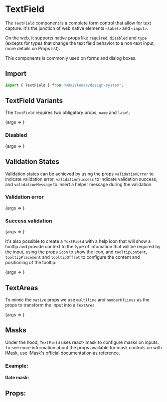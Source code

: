 
<Meta title="Forms/TextField" component={TextField} />

# TextField

The `TextField` component is a complete form control that allow for text capture. It's the junction of web native
elements `<label>` and `<input>`.

On the web, it supports native props like `required`, `disabled` and `type` (excepts for types that change the text
field behavior to a non-text input, more details on Props list).

This components is commonly used on forms and dialog boxes.

## Import

```jsx
import { TextField } from "@8sistemas/design-system";
```

## TextField Variants

The `TextField` requires two obligatory props, `name` and `label`:

<Canvas>
    <Story
        name="Regular TextField"
        args={{
            name: "inputName",
            label: "Input Label",
            placeholder: "Regular Value",
            onFocus: action("onFocus"),
            onChange: action("onChange"),
            onBlur: action("onBlur"),
        }}
    >
        {args => <TextField {...args} />}
    </Story>
</Canvas>

### Disabled

<Canvas>
    <Story
        name="Disabled TextField"
        args={{
            name: "inputName",
            label: "Input Label Disabled",
            disabled: true,
            placeholder: "Disabled value",
            onFocus: action("onFocus"),
            onChange: action("onChange"),
            onBlur: action("onBlur"),
        }}
    >
        {args => <TextField {...args} />}
    </Story>
</Canvas>

## Validation States

Validation states can be achieved by using the props `validationError` to indicate validation error, `validationSuccess`
to indicate validation success, and `validationMessage` to insert a helper message during the validation.

### Validation error

<Canvas>
    <Story
        name="Error TextField"
        args={{
            name: "inputName",
            label: "Input Label",
            value: "Wrong Input",
            validationError: true,
            validationMessage: "There seems to be something wrong with your input",
            onFocus: action("onFocus"),
            onChange: action("onChange"),
            onBlur: action("onBlur"),
        }}
    >
        {args => <TextField {...args} />}
    </Story>
</Canvas>

### Success validation

<Canvas>
    <Story
        name="Success TextField"
        args={{
            name: "inputName",
            label: "Input Label",
            value: "Right Input",
            icon: "success",
            validationSuccess: true,
            onFocus: action("onFocus"),
            onChange: action("onChange"),
            onBlur: action("onBlur"),
        }}
    >
        {args => <TextField {...args} />}
    </Story>
</Canvas>

It's also possible to create a `TextField` with a help icon that will show a tooltip and provide context to the type of
infomation that will be required by the input, using the props `icon` to show the icon, and `tooltipContent`,
`tooltipPlacement` and `tooltipOffset` to configure the content and positioning of the tooltip:

<Canvas>
    <Story
        name="Information TextField"
        args={{
            name: "inputName",
            label: "Input Label",
            placeholder: "Placeholder Information",
            icon: "info",
            tooltipContent:
                "Fill this field with your information, and this is a long text line so we can see it break, and break more, and even more, and even even more.",
            tooltipPlacement: "bottom-end",
            tooltipOffset: 0,
            onFocus: action("onFocus"),
            onChange: action("onChange"),
            onBlur: action("onBlur"),
        }}
    >
        {args => <TextField {...args} />}
    </Story>
</Canvas>

## TextAreas

To mimic the `native` props we use `multiline` and `numberOfLines` as the props to transform the input into a `TextArea`

<Canvas>
    <Story
        name="TextArea TextField"
        args={{
            name: "inputName",
            label: "Input Label",
            placeholder: "Regular Value",
            multiline: true,
            numberOfLines: 4,
            onFocus: action("onFocus"),
            onChange: action("onChange"),
            onBlur: action("onBlur"),
        }}
    >
        {args => <TextField {...args} />}
    </Story>
</Canvas>

## Masks

Under the hood, `TextField` uses react-imask to configure masks on inputs. To see more information about the props
available for mask controls on with IMask, use IMask's [official documentation](https://imask.js.org/) as reference.

### Example:

#### Date mask:

<Canvas>
    <Story name="Date Masked TextField">
        <TextField
            name="date"
            placeholder="aaaa-mm-dd"
            label="Date"
            masked="true"
            maskType={"datetime"}
            maskOptions={{
                format: "YYYY-MM-DD",
            }}
            onFocus={action("onFocus")}
            onChange={action("onChange")}
            onBlur={action("onBlur")}
        />
    </Story>
</Canvas>

## Props:

<ArgsTable of={TextField} />
